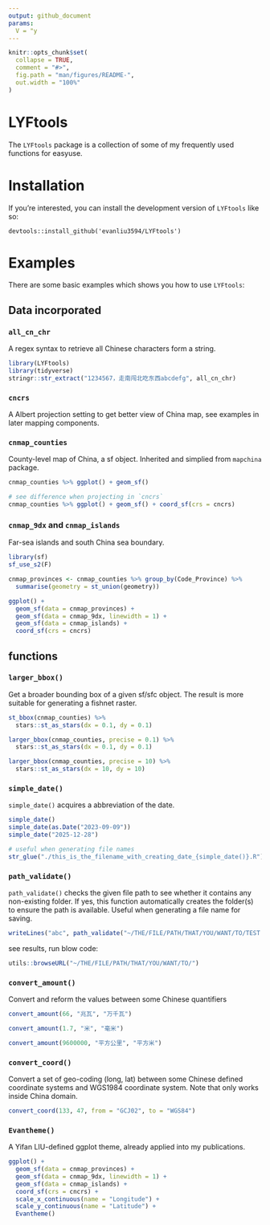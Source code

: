 ```yaml
---
output: github_document
params:
  V = "y
---
```


<!-- README.md is generated from README.Rmd. Please edit that file -->

```r
knitr::opts_chunk$set(
  collapse = TRUE,
  comment = "#>",
  fig.path = "man/figures/README-",
  out.width = "100%"
)
```

# LYFtools

<!-- badges: start -->

<!-- badges: end -->

The `LYFtools` package is a collection of some of my frequently used functions for easyuse.

# Installation

If you're interested, you can install the development version of `LYFtools` like so:

```
devtools::install_github('evanliu3594/LYFtools')
```

# Examples

There are some basic examples which shows you how to use `LYFtools`:

## Data incorporated

### `all_cn_chr`

A regex syntax to retrieve all Chinese characters form a string.

```r
library(LYFtools)
library(tidyverse)
stringr::str_extract("1234567，走南闯北吃东西abcdefg", all_cn_chr)
```
### `cncrs`

A Albert projection setting to get better view of China map, see examples in later mapping components.

### `cnmap_counties`

County-level map of China, a sf object. Inherited and simplied from `mapchina` package.

```r
cnmap_counties %>% ggplot() + geom_sf()
```

```r
# see difference when projecting in `cncrs`
cnmap_counties %>% ggplot() + geom_sf() + coord_sf(crs = cncrs)
```

### `cnmap_9dx` and `cnmap_islands`

Far-sea islands and south China sea boundary.

```r
library(sf)
sf_use_s2(F)

cnmap_provinces <- cnmap_counties %>% group_by(Code_Province) %>% 
  summarise(geometry = st_union(geometry))

ggplot() + 
  geom_sf(data = cnmap_provinces) +
  geom_sf(data = cnmap_9dx, linewidth = 1) +
  geom_sf(data = cnmap_islands) +
  coord_sf(crs = cncrs)
```



## functions

### `larger_bbox()` 

Get a broader bounding box of a given sf/sfc object. The result is more suitable for generating a fishnet raster.

```r
st_bbox(cnmap_counties) %>% 
  stars::st_as_stars(dx = 0.1, dy = 0.1)

larger_bbox(cnmap_counties, precise = 0.1) %>% 
  stars::st_as_stars(dx = 0.1, dy = 0.1)

larger_bbox(cnmap_counties, precise = 10) %>% 
  stars::st_as_stars(dx = 10, dy = 10)
```

### `simple_date()`
`simple_date()` acquires a abbreviation of the date.
```r
simple_date()
simple_date(as.Date("2023-09-09"))
simple_date("2025-12-28")

# useful when generating file names
str_glue("./this_is_the_filename_with_creating_date_{simple_date()}.R")
```

### `path_validate()`
`path_validate()` checks the given file path to see whether it contains any non-existing folder. If yes, this function automatically creates the folder(s) to ensure the path is available. Useful when generating a file name for saving.
```r
writeLines("abc", path_validate("~/THE/FILE/PATH/THAT/YOU/WANT/TO/TEST.abc", "force"))
```

see results, run blow code:
```r
utils::browseURL("~/THE/FILE/PATH/THAT/YOU/WANT/TO/")
```

### `convert_amount()`
Convert and reform the values between some Chinese quantifiers

```r
convert_amount(66, "兆瓦", "万千瓦")

convert_amount(1.7, "米", "毫米")

convert_amount(9600000, "平方公里", "平方米")
```

### `convert_coord()`
Convert a set of geo-coding (long, lat) between some Chinese defined coordinate systems and WGS1984 coordinate system. Note that only works inside China domain.

```r
convert_coord(133, 47, from = "GCJ02", to = "WGS84")
```


### `Evantheme()`

A Yifan LIU-defined ggplot theme, already applied into my publications.

```r
ggplot() + 
  geom_sf(data = cnmap_provinces) +
  geom_sf(data = cnmap_9dx, linewidth = 1) +
  geom_sf(data = cnmap_islands) +
  coord_sf(crs = cncrs) +
  scale_x_continuous(name = "Longitude") +
  scale_y_continuous(name = "Latitude") +
  Evantheme()
```
